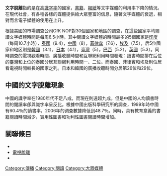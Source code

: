 {{expand|time=2015-03-18T04:16:08+00:00}}
{{unreferenced|time=2015-03-18T04:16:08+00:00}}
'''文字脫離'''指的是在高[[識字率|識字率]]的國家，[[書籍|書籍]]、[[報紙|報紙]]等文字媒體的利用率下降的情況。在現代社會，有各種各樣的媒體提供給大眾豐富的信息，隨著文字媒體的衰退，相對而言電子媒體的使用在上升。

根據美國的市場調查公司GfK NOP對30個國家和地區的調查，在這些國家平均閱讀文字媒體時間是每周6.5小時。其中閱讀文字媒體的時間最多的5個國家是[[印度|印度]]（每周10.7小時），[[泰國|泰國]]（9.4），[[中國|中國]]（8），[[菲律宾|菲律宾]]（7.6），[[埃及|埃及]]（7.5），后5位國家和地区則是[[韓國|韓國]]（3.1），[[日本|日本]]（4.1），[[臺灣|臺灣]]（5），[[巴西|巴西]]（5.2），[[英國|英國]]（5.3）。同時調查的電視觀看時間、廣播收聽時間和互聯網利用時間發現：讀書時間排在后位的臺灣和上位的泰國分居互聯網利用時間一、二位。而泰國、菲律賓和埃及則位居看電視時間較長的國家之列。日本和韓國的廣播收聽時間分居第26位和29位。

==中國的文字脫離現象==
中國的識字率在1980年代不足八成，而現在則遠超九成。但是中國的人均讀書時間的閱讀率卻與識字率呈反比。根據中國出版科學研究所的調查，1999年時中國有60.4％的讀書率，2006年的调查數據降低到48.7％。同時，具有教育意義的書籍閱讀時間減少，實用性圖書和功利性圖書閱讀時間增加。

== 關聯條目 ==
*{{link-ja|理科脫離|理科離れ}}
*[[電視脫離|電視脫離]]
*{{link-ja|報紙教育|NIE}}

[[Category:傳播|Category:傳播]]
[[Category:閱讀|Category:閱讀]]
[[Category:大眾媒體|Category:大眾媒體]]